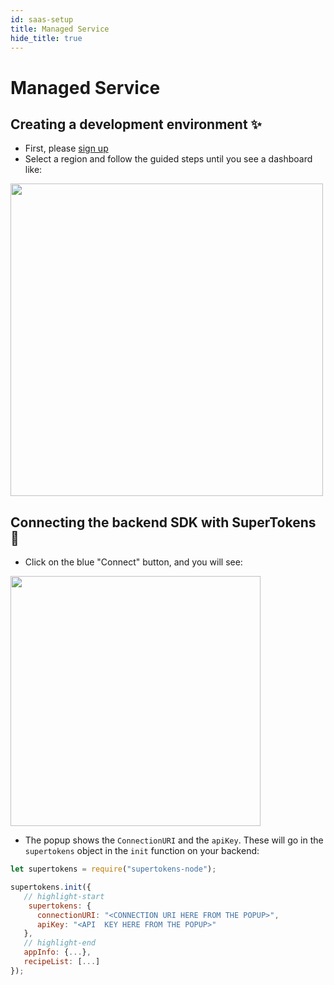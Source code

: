 ```yaml
---
id: saas-setup
title: Managed Service
hide_title: true
---
```


<!-- COPY DOCS -->
<!-- ./community/supertokens-core/saas-setup.mdx -->


# Managed Service

## Creating a development environment ✨
- First, please [sign up](https://supertokens.io/auth)
- Select a region and follow the guided steps until you see a dashboard like:
<img width="500px" src="/img/emailpassword/saas-dev.png" />

## Connecting the backend SDK with SuperTokens 🔌
- Click on the blue "Connect" button, and you will see:
<img width="400px" src="/img/emailpassword/saas-connect-popup.png" />

- The popup shows the `ConnectionURI` and the `apiKey`. These will go in the `supertokens` object in the `init` function on your backend:

<BackendSDKTabs>
<TabItem value="nodejs">
<NodeJSFrameworkSubTabs>
<TabItem value="express">

```js
let supertokens = require("supertokens-node");

supertokens.init({
   // highlight-start
    supertokens: {
      connectionURI: "<CONNECTION URI HERE FROM THE POPUP>",
      apiKey: "<API  KEY HERE FROM THE POPUP>"
   },
   // highlight-end
   appInfo: {...},
   recipeList: [...]
});
```
</TabItem>
</NodeJSFrameworkSubTabs>
</TabItem>
</BackendSDKTabs>
